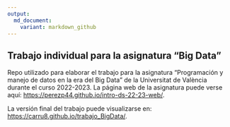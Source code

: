 ```yaml
---
output: 
  md_document:
    variant: markdown_github
---
```


## Trabajo individual para la asignatura "Big Data"

<!-- El párrafo de abajo has de dejarlo tal cual. NO HAS DE CAMBIAR NADA!!-->


Repo utilizado para elaborar el trabajo para la asignatura "Programación y manejo de datos en la era del Big Data" de la Universitat de València durante el curso 2022-2023. La página web de la asignatura puede verse aquí: <https://perezp44.github.io/intro-ds-22-23-web/>.


La versión final del trabajo puede visualizarse en: <https://carru8.github.io/trabajo_BigData/>. 



